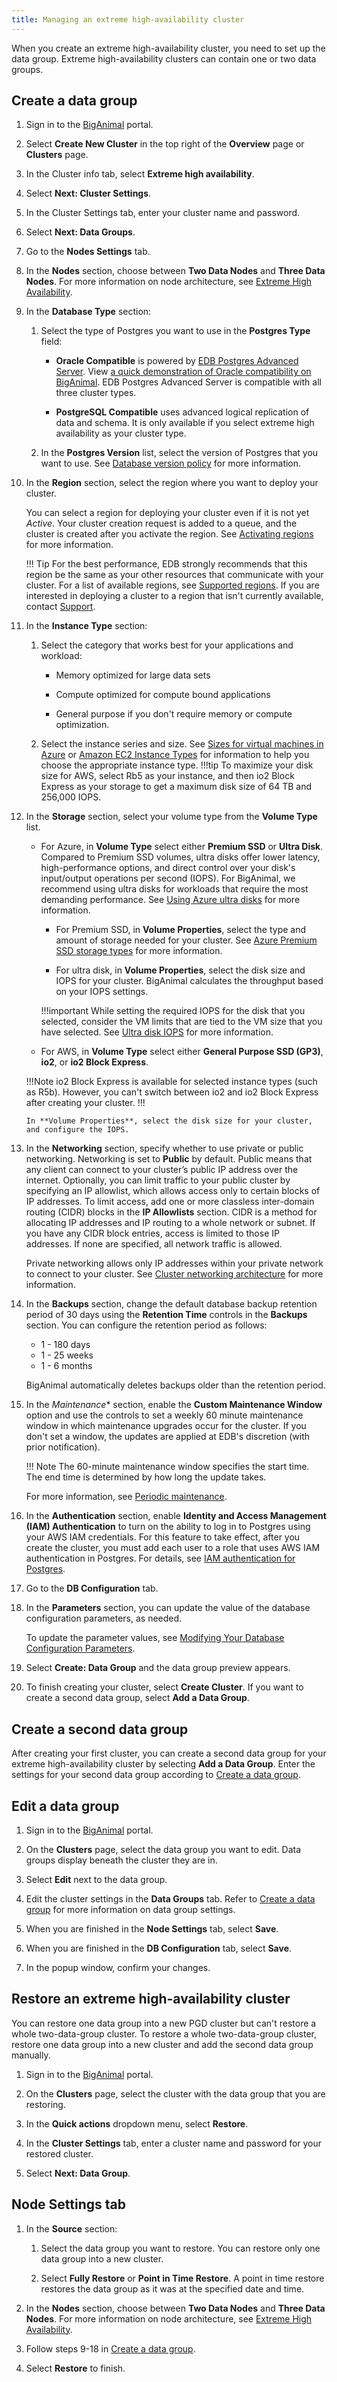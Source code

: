 ```yaml
---
title: Managing an extreme high-availability cluster
--- 
```


When you create an extreme high-availability cluster, you need to set up the data group. Extreme high-availability clusters can contain one or two data groups. 

## Create a data group 

1.  Sign in to the [BigAnimal](https://portal.biganimal.com) portal.

1.  Select **Create New Cluster** in the top right of the **Overview** page or **Clusters** page.

1. In the Cluster info tab, select **Extreme high availability**. 

1. Select **Next: Cluster Settings**. 

1. In the Cluster Settings tab, enter your cluster name and password. 

1. Select **Next: Data Groups**. 

1. Go to the **Nodes Settings** tab. 

1. In the **Nodes** section, choose between **Two Data Nodes** and **Three Data Nodes**. For more information on node architecture, see [Extreme High Availability](/biganimal/latest/overview/02_high_availability/#extreme-high-availability-preview).

1. In the **Database Type** section:

   1.  Select the type of Postgres you want to use in the **Postgres Type** field:

        -   **Oracle Compatible** is powered by [EDB Postgres Advanced Server](/epas/latest/). View [a quick demonstration of Oracle compatibility on BigAnimal](../../using_cluster/06_demonstration_oracle_compatibility). EDB Postgres Advanced Server is compatible with all three cluster types.

        -   **PostgreSQL Compatible** uses advanced logical replication of data and schema. It is only available if you select extreme high availability as your cluster type.
    
    1.  In the **Postgres Version** list, select the version of Postgres that you want to use. See [Database version policy](../../overview/05_database_version_policy) for more information.

1.  In the **Region** section, select the region where you want to deploy your cluster.

    You can select a region for deploying your cluster even if it is not yet *Active*. Your cluster creation request is added to a queue, and the cluster is created after you activate the region. See [Activating regions](/biganimal/latest/getting_started/activating_regions) for more information.

    !!! Tip
        For the best performance, EDB strongly recommends that this region be the same as your other resources that communicate with your cluster. For a list of available regions, see [Supported regions](../../overview/03a_region_support). If you are interested in deploying a cluster to a region that isn't currently available, contact [Support](/biganimal/latest/overview/support/). 

1.  In the **Instance Type** section: 

    1. Select the category that works best for your applications and workload: 
       - Memory optimized for large data sets
       
       - Compute optimized for compute bound applications
       - General purpose if you don't require memory or compute optimization. 
    1. Select the instance series and size. See [Sizes for virtual machines in Azure](https://docs.microsoft.com/en-us/azure/virtual-machines/sizes) or [Amazon EC2 Instance Types](https://aws.amazon.com/ec2/instance-types/) for information to help you choose the appropriate instance type. 
       !!!tip
       To maximize your disk size for AWS, select Rb5 as your instance, and then io2 Block Express as your storage to get a maximum disk size of 64 TB and 256,000 IOPS.

1.  In the **Storage** section, select your volume type from the **Volume Type** list. 
       - For Azure, in **Volume Type** select either **Premium SSD** or **Ultra Disk**. Compared to Premium SSD volumes, ultra disks offer lower latency, high-performance options, and direct control over your disk's input/output operations per second (IOPS). For BigAnimal, we recommend using ultra disks for workloads that require the most demanding performance. See [Using Azure ultra disks](https://docs.microsoft.com/en-us/azure/virtual-machines/disks-enable-ultra-ssd?tabs=azure-portal) for more information. 
          - For Premium SSD, in **Volume Properties**, select the type and amount of storage needed for your cluster. See [Azure Premium SSD storage types](https://docs.microsoft.com/en-us/azure/virtual-machines/disks-types#premium-ssds) for more information. 

          - For ultra disk, in **Volume Properties**, select the disk size and IOPS for your cluster. BigAnimal calculates the throughput based on your IOPS settings. 

           !!!important
           While setting the required IOPS for the disk that you selected, consider the VM limits that are tied to the VM size that you have selected. See [Ultra disk IOPS](https://docs.microsoft.com/en-us/azure/virtual-machines/disks-types#ultra-disk-iops) for more information.

       - For AWS, in **Volume Type** select either **General Purpose SSD (GP3)**, **io2**, or **io2 Block Express**.
      
       !!!Note
       io2 Block Express is available for selected instance types (such as R5b). However, you can't switch between io2 and io2 Block Express after creating your cluster.
       !!!  
     
        In **Volume Properties**, select the disk size for your cluster, and configure the IOPS.

1.  In the **Networking** section, specify whether to use private or public networking. Networking is set to **Public** by default. Public means that any client can connect to your cluster’s public IP address over the internet. Optionally, you can limit traffic to your public cluster by specifying an IP allowlist, which allows access only to certain blocks of IP addresses. To limit access, add one or more classless inter-domain routing (CIDR) blocks in the **IP Allowlists** section. CIDR is a method for allocating IP addresses and IP routing to a whole network or subnet. If you have any CIDR block entries, access is limited to those IP addresses. If none are specified, all network traffic is allowed. 

    Private networking allows only IP addresses within your private network to connect to your cluster. See [Cluster networking architecture](01_cluster_networking) for more information.

1. In the **Backups** section, change the default database backup retention period of 30 days using the **Retention Time** controls in the **Backups** section. You can configure the retention period as follows:

   - 1 - 180 days
   - 1 - 25 weeks
   - 1 - 6 months

   BigAnimal automatically deletes backups older than the retention period.

1. In the *Maintenance** section, enable the **Custom Maintenance Window** option and use the controls to set a weekly 60 minute maintenance window in which maintenance upgrades occur for the cluster. If you don't set a window, the updates are applied at EDB's discretion (with prior notification).  

   !!! Note
       The 60-minute maintenance window specifies the start time. The end time is determined by how long the update takes.

   For more information, see [Periodic maintenance](/biganimal/release/overview/updates).

1. In the **Authentication** section, enable **Identity and Access Management (IAM) Authentication** to turn on the ability to log in to Postgres using your AWS IAM credentials. For this feature to take effect, after you create the cluster, you must add each user to a role that uses AWS IAM authentication in Postgres. For details, see [IAM authentication for Postgres](/biganimal/latest/using_cluster/01_postgres_access/#iam-authentication-for-postgres).   

1. Go to the **DB Configuration** tab. 

1. In the **Parameters** section, you can update the value of the database configuration parameters, as needed. 

   To update the parameter values, see [Modifying Your Database Configuration Parameters](../../using_cluster/03_modifying_your_cluster/05_db_configuration_parameters).

1. Select **Create: Data Group** and the data group preview appears. 

1. To finish creating your cluster, select **Create Cluster**. If you want to create a second data group, select **Add a Data Group**.

## Create a second data group

After creating your first cluster, you can create a second data group for your extreme high-availability cluster by selecting **Add a Data Group**. Enter the settings for your second data group according to [Create a data group](#create-a-data-group).

## Edit a data group 

1. Sign in to the [BigAnimal](https://portal.biganimal.com) portal.

1. On the **Clusters** page, select the data group you want to edit. Data groups display beneath the cluster they are in. 

1. Select **Edit** next to the data group. 

1. Edit the cluster settings in the **Data Groups** tab. Refer to [Create a data group](#create-a-data-group) for more information on data group settings.

1. When you are finished in the **Node Settings** tab, select **Save**. 

1. When you are finished in the **DB Configuration** tab, select **Save**. 

1. In the popup window, confirm your changes.

## Restore an extreme high-availability cluster

You can restore one data group into a new PGD cluster but can't restore a whole two-data-group cluster. To restore a whole two-data-group cluster, restore one data group into a new cluster and add the second data group manually.  

1. Sign in to the [BigAnimal](https://portal.biganimal.com) portal.

1. On the **Clusters** page, select the cluster with the data group that you are restoring.

1. In the **Quick actions** dropdown menu, select **Restore**.

1. In the **Cluster Settings** tab, enter a cluster name and password for your restored cluster. 

1. Select **Next: Data Group**. 

## Node Settings tab

1. In the **Source** section: 

   1. Select the data group you want to restore. You can restore only one data group into a new cluster. 

   1. Select **Fully Restore** or **Point in Time Restore**. A point in time restore restores the data group as it was at the specified date and time. 

1. In the **Nodes** section, choose between **Two Data Nodes** and **Three Data Nodes**. For more information on node architecture, see [Extreme High Availability](/biganimal/latest/overview/02_high_availability/#extreme-high-availability-preview).

1. Follow steps 9-18 in [Create a data group](#create-a-data-group). 

1. Select **Restore** to finish.
